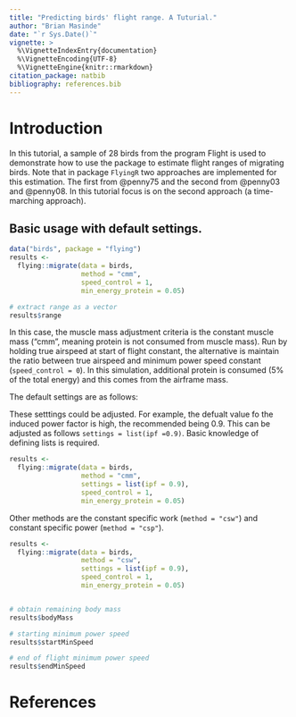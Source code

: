 ```yaml
---
title: "Predicting birds' flight range. A Tuturial."
author: "Brian Masinde"
date: "`r Sys.Date()`"
vignette: >
  %\VignetteIndexEntry{documentation}
  %\VignetteEncoding{UTF-8}
  %\VignetteEngine{knitr::rmarkdown}
citation_package: natbib
bibliography: references.bib
---
```


# Introduction
In this tutorial, a sample of 28 birds from the program Flight is used to 
demonstrate how to use the package to estimate flight ranges of migrating birds.
Note that in package `FlyingR` two approaches are implemented for this estimation.
The first from @penny75 and the second from @penny03 and @penny08. In this
tutorial focus is on the second approach (a time-marching approach).

## Basic usage with default settings.

```r
data("birds", package = "flying")
results <-
  flying::migrate(data = birds,
                  method = "cmm",
                  speed_control = 1,
                  min_energy_protein = 0.05)

# extract range as a vector
results$range
```


In this case, the muscle mass adjustment criteria is the constant muscle mass 
("cmm", meaning protein is not consumed from muscle mass). Run by holding 
true airspeed at start of flight constant, the alternative is maintain the 
ratio between true airspeed and minimum power speed constant (`speed_control = 0`). In this simulation, additional protein is consumed (5\% of the total energy)
and this comes from the airframe mass.

The default settings are as follows:

\begin{table}[H]
  \caption{Constants, denotation and default values}
  \label{constants}
  \begin{tabular}{|l|l|l|}
  \toprule
  \multicolumn{1}{|c|}{\textbf{Constant}}     & \textbf{denoted as} & \textbf{default value} \\ \midrule
  Profile power constant             & ppc        & 8.40          \\ \midrule
  Fat energy density                 & fed        & 3.9E+07       \\ \midrule
  gravity                            & g          & 9.81          \\ \midrule
  Mechanical conversion efficiency   & mce        & 0.23          \\ \midrule
  Induced power factor               & ipf        & 1.20          \\ \midrule
  Ventilation and circulation power  & vcp        & 1.10          \\ \midrule
  Air density                        & airDensity & 1.00          \\ \midrule
  Protein energy density             & ped        & 1.8E+07       \\ \midrule
  Body drag coefficient              & bdc        & 0.10          \\ \midrule
  %Basal metabolic rate               &            &               \\ \hline
  Mitochondria inverse power density & mipd       & 1.2E-06       \\ \midrule
  Muscle density                     & muscleDensity & 1060       \\ \midrule
  Protein hydration ratio            & phr           & 2.2        \\ \midrule
  Airspeed ratio                     & speedRatio    & 1.2        \\ \bottomrule
  \end{tabular}
\end{table}

These setttings could be adjusted. For example, the defualt value fo the induced
power factor is high, the recommended being 0.9. This can be adjusted as follows
`settings = list(ipf =0.9)`. Basic knowledge of defining lists is required.

```r
results <-
  flying::migrate(data = birds,
                  method = "cmm",
                  settings = list(ipf = 0.9),
                  speed_control = 1,
                  min_energy_protein = 0.05)
```


Other methods are the constant specific work (`method = "csw"`) and constant 
specific power (`method = "csp"`).

```r
results <-
  flying::migrate(data = birds,
                  method = "csw",
                  settings = list(ipf = 0.9),
                  speed_control = 1,
                  min_energy_protein = 0.05)


# obtain remaining body mass
results$bodyMass

# starting minimum power speed
results$startMinSpeed

# end of flight minimum power speed
results$endMinSpeed
```

\newpage 


# References
